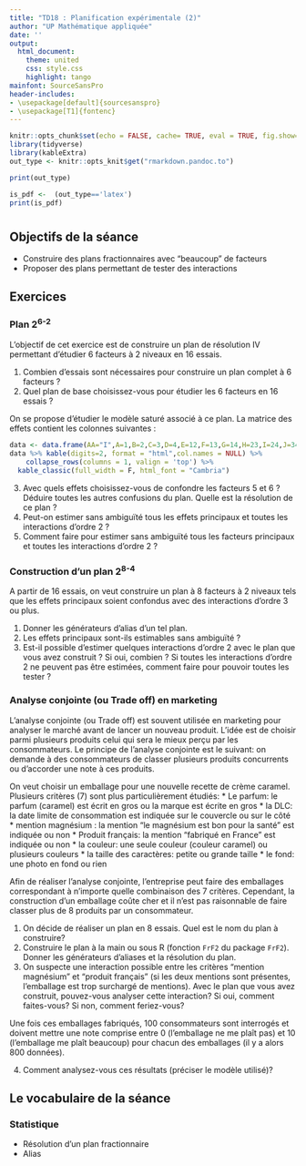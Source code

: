 ```yaml
---
title: "TD18 : Planification expérimentale (2)"
author: "UP Mathématique appliquée"
date: ''
output:
  html_document:
    theme: united
    css: style.css
    highlight: tango
mainfont: SourceSansPro
header-includes:
- \usepackage[default]{sourcesanspro}
- \usepackage[T1]{fontenc}
---
```



```r
knitr::opts_chunk$set(echo = FALSE, cache= TRUE, eval = TRUE, fig.show='hide', message = FALSE, warning = FALSE, results = 'hide' )
library(tidyverse)
library(kableExtra)
out_type <- knitr::opts_knit$get("rmarkdown.pandoc.to")

```

```r
print(out_type)

is_pdf <-  (out_type=='latex')
print(is_pdf)
```

# {.tabset .tabset-fade .tabset-pills}

##  Objectifs de la séance  

* Construire des plans fractionnaires avec "beaucoup" de facteurs
* Proposer des plans permettant de tester des interactions

## Exercices 


###  Plan 2<sup>6-2</sup>

L'objectif de cet exercice est de construire un plan de résolution IV permettant d'étudier 6 facteurs à 2 niveaux en 16 essais.

1. Combien d'essais sont nécessaires pour construire un plan complet à 6 facteurs ?
2. Quel plan de base choisissez-vous pour étudier les 6 facteurs en 16 essais ?

On se propose d'étudier le modèle saturé associé à ce plan. La matrice des effets contient les colonnes suivantes :

```r
data <- data.frame(AA="I",A=1,B=2,C=3,D=4,E=12,F=13,G=14,H=23,I=24,J=34,K=123,L=124,M=134,N=234,O=1234)
data %>% kable(digits=2, format = "html",col.names = NULL) %>%
    collapse_rows(columns = 1, valign = 'top') %>%
  kable_classic(full_width = F, html_font = "Cambria")

```

3. Avec quels effets choisissez-vous de confondre les facteurs 5 et 6 ? Déduire toutes les autres confusions du plan. Quelle est la résolution de ce plan ?
4. Peut-on estimer sans ambiguïté tous les effets principaux et toutes les interactions d'ordre 2 ?
5. Comment faire pour estimer sans ambiguïté tous les facteurs principaux et toutes les interactions d'ordre 2 ? 

### Construction d'un plan 2<sup>8-4</sup>

A partir de 16 essais, on veut construire un plan à 8 facteurs à 2 niveaux tels que les effets principaux soient confondus avec des interactions d'ordre 3 ou plus.

1. Donner les générateurs d'alias d'un tel plan.
2. Les effets principaux sont-ils estimables sans ambiguïté ?
3. Est-il possible d'estimer quelques interactions d'ordre 2 avec le plan que vous avez construit ? Si oui, combien ? Si toutes les interactions d'ordre 2 ne peuvent pas être estimées, comment faire pour pouvoir toutes les tester ?


### Analyse conjointe (ou Trade off) en marketing

L'analyse conjointe (ou Trade off) est souvent utilisée en marketing pour analyser le marché avant de lancer un nouveau produit. L'idée est de choisir parmi plusieurs produits celui qui sera le mieux perçu par les consommateurs. Le principe de l'analyse conjointe est le suivant: on demande à des consommateurs de classer plusieurs produits concurrents ou d'accorder une note à ces produits.

On veut choisir un emballage pour une nouvelle recette de crème caramel. Plusieurs critères (7) sont plus particulièrement étudiés:
* Le parfum: le parfum (caramel) est écrit en gros ou la marque est écrite en gros
* la DLC: la date limite de consommation est indiquée sur le couvercle ou sur le côté
* mention magnésium : la mention "le magnésium est bon pour la santé" est indiquée ou non
* Produit français: la mention "fabriqué en France" est indiquée ou non
* la couleur: une seule couleur (couleur caramel) ou plusieurs couleurs
* la taille des caractères: petite ou grande taille
* le fond: une photo en fond ou rien


Afin de réaliser l'analyse conjointe, l'entreprise peut faire des emballages correspondant à n'importe quelle combinaison des 7 critères. Cependant, la construction d'un emballage coûte cher et il n'est pas raisonnable de faire classer plus de 8 produits par un consommateur.

1. On décide de réaliser un plan en 8 essais. Quel est le nom du plan à construire?
2. Construire le plan à la main ou sous R (fonction `FrF2` du package `FrF2`). Donner les générateurs d'aliases et la résolution du plan.
3. On suspecte une interaction possible entre les critères "mention magnésium" et "produit français" (si les deux mentions sont présentes, l'emballage est trop surchargé de mentions). Avec le plan que vous avez construit, pouvez-vous analyser cette interaction? Si oui, comment faites-vous? Si non, comment feriez-vous?

Une fois ces emballages fabriqués, 100 consommateurs sont interrogés et doivent mettre une note comprise entre 0 (l'emballage ne me plaît pas) et 10 (l'emballage me plaît beaucoup) pour chacun des emballages (il y a alors 800 données).

4. Comment analysez-vous ces résultats (préciser le modèle utilisé)?


## Le vocabulaire de la séance

### Statistique 
- Résolution d'un plan fractionnaire
- Alias

